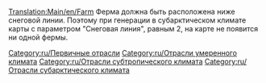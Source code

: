 [[Translation:Main/en/Farm]]
{{ru/Промышленность|Изображение=Farm.png
|имя=Ферма
|Климат=[[Main/en/Климат/Ru#Умеренный|Умеренный]], [[Main/en/Климат/Ru#Субарктический|Субарктический]], [[Main/en/Климат/Ru#Субтропический|Субтропический]]
|Принимает=Нет
|Производит=[[Main/ru/Зерно|Зерно]], [[Main/ru/Скот|Скот]] (только умеренный климат), <br/>[[Main/ru/Пшеница|Пшеница]], [[Main/ru/Скот|Скот]] (только субарктический климат), <br/>[[Main/ru/Кукуруза|Кукуруза]] (только субтропический климат)
|Примечания=&nbsp;
* Большая территория вокруг фермы окружена посевами. Данный район для строительства стоит больше, но это не влияет на продуктивность фермы.
* Дома принимают 1/8ю пассажира - таким образом несколько ферм на небольшой площади могут принимать пассажиров
}}
Ферма должна быть расположена ниже снеговой линии. Поэтому при генерации в субарктическом климате карты с параметром "Снеговая линия", равным 2, на карте не появится ни одной фермы.

{{ru/Navbox Промышленность}}

[[Category:ru/Первичные отрасли]]
[[Category:ru/Отрасли умеренного климата]]
[[Category:ru/Отрасли субтропического климата]]
[[Category:ru/Отрасли субарктического климата]]